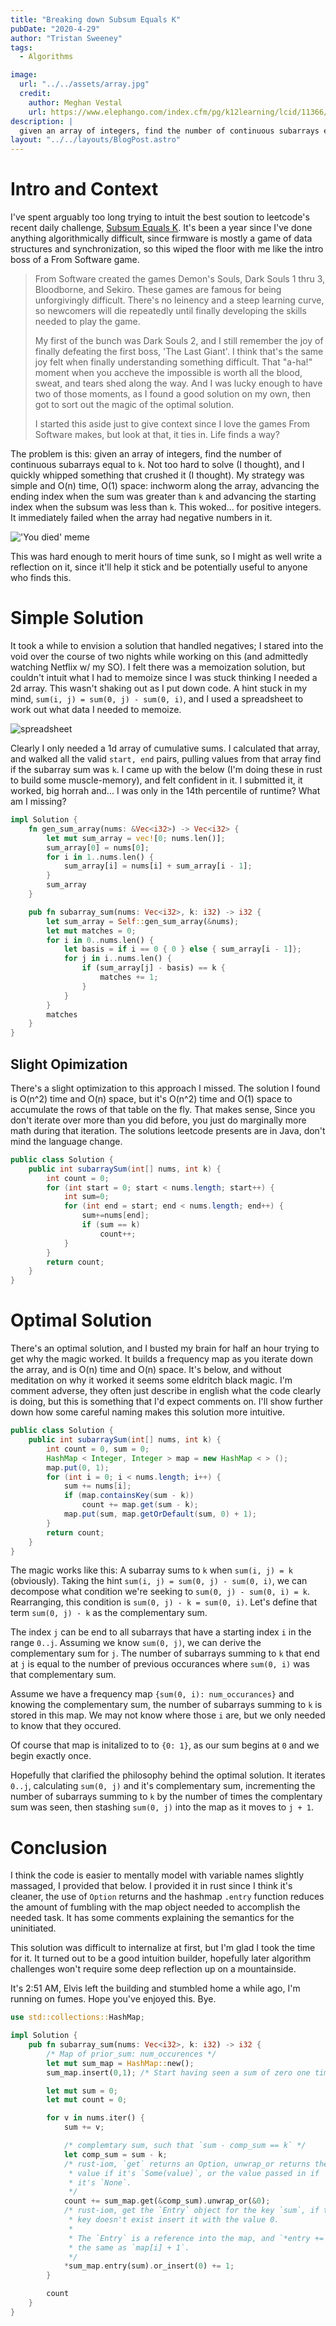 ```yaml
---
title: "Breaking down Subsum Equals K"
pubDate: "2020-4-29"
author: "Tristan Sweeney"
tags:
  - Algorithms

image:
  url: "../../assets/array.jpg"
  credit:
    author: Meghan Vestal
    url: https://www.elephango.com/index.cfm/pg/k12learning/lcid/11366/Arrays
description: |
  given an array of integers, find the number of continuous subarrays equal to `k`.
layout: "../../layouts/BlogPost.astro"
---
```



# Intro and Context

I've spent arguably too long trying to intuit the best soution to leetcode's recent daily challenge, [Subsum Equals K](https://leetcode.com/problems/subarray-sum-equals-k/). It's been a year since I've done anything algorithmically difficult, since firmware is mostly a game of data structures and synchronization, so this wiped the floor with me like the intro boss of a From Software game.

> From Software created the games Demon's Souls, Dark Souls 1 thru 3, Bloodborne, and Sekiro. These games are famous for being unforgivingly difficult. There's no leinency and a steep learning curve, so newcomers will die repeatedly until finally developing the skills needed to play the game.
>
> My first of the bunch was Dark Souls 2, and I still remember the joy of finally defeating the first boss, 'The Last Giant'. I think that's the same joy felt when finally understanding something difficult. That "a-ha!" moment when you accheve the impossible is worth all the blood, sweat, and tears shed along the way. And I was lucky enough to have two of those moments, as I found a good solution on my own, then got to sort out the magic of the optimal solution.
>
> I started this aside just to give context since I love the games From Software makes, but look at that, it ties in. Life finds a way?

The problem is this: given an array of integers, find the number of continuous subarrays equal to `k`. Not too hard to solve (I thought), and I quickly whipped something that crushed it (I thought). My strategy was simple and O(n) time, O(1) space: inchworm along the array, advancing the ending index when the sum was greater than `k` and advancing the starting index when the subsum was less than `k`. This woked... for positive integers. It immediately failed when the array had negative numbers in it.

<Image src={youdied} alt="'You died' meme" height={300} />

<div class="flex-justify-end flex">
  <ImageCredit author="unknown" url="" />
</div>

This was hard enough to merit hours of time sunk, so I might as well write a reflection on it, since it'll help it stick and be potentially useful to anyone who finds this.

# Simple Solution

It took a while to envision a solution that handled negatives; I stared into the void over the course of two nights while working on this (and admittedly watching Netflix w/ my SO). I felt there was a memoization solution, but couldn't intuit what I had to memoize since I was stuck thinking I needed a 2d array. This wasn't shaking out as I put down code. A hint stuck in my mind, `sum(i, j) = sum(0, j) - sum(0, i)`, and I used a spreadsheet to work out what data I needed to memoize.

<Image src={spreadsheet} alt="spreadsheet" />

<div class="flex-justify-end flex">
  <ImageCredit author="unknown" url="" />
</div>

Clearly I only needed a 1d array of cumulative sums. I calculated that array, and walked all the valid `start, end` pairs, pulling values from that array find if the subarray sum was `k`. I came up with the below (I'm doing these in rust to build some muscle-memory), and felt confident in it. I submitted it, it worked, big horrah and... I was only in the 14th percentile of runtime? What am I missing?

```rust
impl Solution {
    fn gen_sum_array(nums: &Vec<i32>) -> Vec<i32> {
        let mut sum_array = vec![0; nums.len()];
        sum_array[0] = nums[0];
        for i in 1..nums.len() {
            sum_array[i] = nums[i] + sum_array[i - 1];
        }
        sum_array
    }

    pub fn subarray_sum(nums: Vec<i32>, k: i32) -> i32 {
        let sum_array = Self::gen_sum_array(&nums);
        let mut matches = 0;
        for i in 0..nums.len() {
            let basis = if i == 0 { 0 } else { sum_array[i - 1]};
            for j in i..nums.len() {
                if (sum_array[j] - basis) == k {
                    matches += 1;
                }
            }
        }
        matches
    }
}
```

## Slight Opimization

There's a slight optimization to this approach I missed. The solution I found is O(n^2) time and O(n) space, but it's O(n^2) time and O(1) space to accumulate the rows of that table on the fly. That makes sense, Since you don't iterate over more than you did before, you just do marginally more math during that iteration. The solutions leetcode presents are in Java, don't mind the language change.

```java
public class Solution {
    public int subarraySum(int[] nums, int k) {
        int count = 0;
        for (int start = 0; start < nums.length; start++) {
            int sum=0;
            for (int end = start; end < nums.length; end++) {
                sum+=nums[end];
                if (sum == k)
                    count++;
            }
        }
        return count;
    }
}
```

# Optimal Solution

There's an optimal solution, and I busted my brain for half an hour trying to get why the magic worked. It builds a frequency map as you iterate down the array, and is O(n) time and O(n) space. It's below, and without meditation on why it worked it seems some eldritch black magic. I'm comment adverse, they often just describe in english what the code clearly is doing, but this is something that I'd expect comments on. I'll show further down how some careful naming makes this solution more intuitive.

```java
public class Solution {
    public int subarraySum(int[] nums, int k) {
        int count = 0, sum = 0;
        HashMap < Integer, Integer > map = new HashMap < > ();
        map.put(0, 1);
        for (int i = 0; i < nums.length; i++) {
            sum += nums[i];
            if (map.containsKey(sum - k))
                count += map.get(sum - k);
            map.put(sum, map.getOrDefault(sum, 0) + 1);
        }
        return count;
    }
}
```

The magic works like this: A subarray sums to `k` when `sum(i, j) = k` (obviously). Taking the hint `sum(i, j) = sum(0, j) - sum(0, i)`, we can decompose what condition we're seeking to `sum(0, j) - sum(0, i) = k`. Rearranging, this condition is `sum(0, j) - k = sum(0, i)`. Let's define that term `sum(0, j) - k` as the complementary sum.

The index `j` can be end to all subarrays that have a starting index `i` in the range `0..j`. Assuming we know `sum(0, j)`, we can derive the complementary sum for `j`. The number of subarrays summing to `k` that end at `j` is equal to the number of previous occurances where `sum(0, i)` was that complementary sum.

Assume we have a frequency map `{sum(0, i): num_occurances}` and knowing the complementary sum, the number of subarrays summing to `k` is stored in this map. We may not know where those `i` are, but we only needed to know that they occured.

Of course that map is initalized to to `{0: 1}`, as our sum begins at `0` and we begin exactly once.

Hopefully that clarified the philosophy behind the optimal solution. It iterates `0..j`, calculating `sum(0, j)` and it's complementary sum, incrementing the number of subarrays summing to `k` by the number of times the complentary sum was seen, then stashing `sum(0, j)` into the map as it moves to `j + 1`.

# Conclusion

I think the code is easier to mentally model with variable names slightly massaged, I provided that below.
I provided it in rust since I think it's cleaner, the use of `Option` returns and the hashmap `.entry` function reduces the amount of fumbling with the map object needed to accomplish the needed task. It has some comments explaining the semantics for the uninitiated.

This solution was difficult to internalize at first, but I'm glad I took the time for it. It turned out to be a good intuition builder, hopefully later algorithm challenges won't require some deep reflection up on a mountainside.

It's 2:51 AM, Elvis left the building and stumbled home a while ago, I'm running on fumes. Hope you've enjoyed this. Bye.

```rust
use std::collections::HashMap;

impl Solution {
    pub fn subarray_sum(nums: Vec<i32>, k: i32) -> i32 {
        /* Map of prior_sum: num_occurences */
        let mut sum_map = HashMap::new();
        sum_map.insert(0,1); /* Start having seen a sum of zero one time */

        let mut sum = 0;
        let mut count = 0;

        for v in nums.iter() {
            sum += v;

            /* complemtary sum, such that `sum - comp_sum == k` */
            let comp_sum = sum - k;
            /* rust-iom, `get` returns an Option, unwrap_or returns the
             * value if it's `Some(value)`, or the value passed in if
             * it's `None`.
             */
            count += sum_map.get(&comp_sum).unwrap_or(&0);
            /* rust-iom, get the `Entry` object for the key `sum`, if that
             * key doesn't exist insert it with the value 0.
             *
             * The `Entry` is a reference into the map, and `*entry += 1` is
             * the same as `map[i] + 1`.
             */
            *sum_map.entry(sum).or_insert(0) += 1;
        }

        count
    }
}
```
